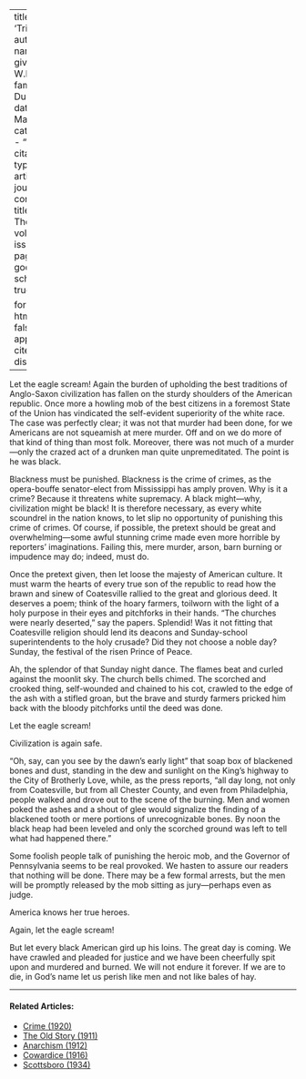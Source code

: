 
---
title: 'Triumph'
author:
  - name:
      given: W.E.B.
      family: Du Bois
date: Mar. 1911
categories: 
  - ""
citation: 
  type: article-journal
  container-title: The Crisis
  volume: 2
  issue: 5
  page: 195
google-scholar: true

format:
  html:
    toc: false
    appendix-cite-as: display
---




Let the eagle scream! Again the burden of upholding the best traditions of Anglo-Saxon civilization has fallen on the sturdy shoulders of the American republic. Once more a howling mob of the best citizens in a foremost State of the Union has vindicated the self-evident superiority of the white race. The case was perfectly clear; it was not that murder had been done, for we Americans are not squeamish at mere murder. Off and on we do more of that kind of thing than most folk. Moreover, there was not much of a murder---only the crazed act of a drunken man quite unpremeditated. The point is he was black.

Blackness must be punished. Blackness is the crime of crimes, as the opera-bouffe senator-elect from Mississippi has amply proven. Why is it a crime? Because it threatens white supremacy. A black might---why, civilization might be black! It is therefore necessary, as every white scoundrel in the nation knows, to let slip no opportunity of punishing this crime of crimes. Of course, if possible, the pretext should be great and overwhelming---some awful stunning crime made even more horrible by reporters' imaginations. Failing this, mere murder, arson, barn burning or impudence may do; indeed, must do. 

Once the pretext given, then let loose the majesty of American culture. It must warm the hearts of every true son of the republic to read how the brawn and sinew of Coatesville rallied to the great and glorious deed. It deserves a poem; think of the hoary farmers, toilworn with the light of a holy purpose in their eyes and pitchforks in their hands. "The churches were nearly deserted," say the papers. Splendid! Was it not fitting that Coatesville religion should lend its deacons and Sunday-school superintendents to the holy crusade? Did they not choose a noble day? Sunday, the festival of the risen Prince of Peace. 

Ah, the splendor of that Sunday night dance. The flames beat and curled against the moonlit sky. The church bells chimed. The scorched and crooked thing, self-wounded and chained to his cot, crawled to the edge of the ash with a stifled groan, but the brave and sturdy farmers pricked him back with the bloody pitchforks until the deed was done. 

Let the eagle scream! 

Civilization is again safe. 

"Oh, say, can you see by the dawn's early light" that soap box of blackened bones and dust, standing in the dew and sunlight on the King's highway to the City of Brotherly Love, while, as the press reports, "all day long, not only from Coatesville, but from all Chester County, and even from Philadelphia, people walked and drove out to the scene of the burning. Men and women poked the ashes and a shout of glee would signalize the finding of a blackened tooth or mere portions of unrecognizable bones. By noon the black heap had been leveled and only the scorched ground was left to tell what had happened there." 

Some foolish people talk of punishing the heroic mob, and the Governor of Pennsylvania seems to be real provoked. We hasten to assure our readers that nothing will be done. There may be a few formal arrests, but the men will be promptly released by the mob sitting as jury---perhaps even as judge. 

America knows her true heroes. 

Again, let the eagle scream! 

But let every black American gird up his loins. The great day is coming. We have crawled and pleaded for justice and we have been cheerfully spit upon and murdered and burned. We will not endure it forever. If we are to die, in God's name let us perish like men and not like bales of hay. 

<!-- Similar articles start here -->
<div  class="clear-wrap"></div>
<hr>
#### Related Articles:

* [Crime (1920)](/Volumes/19/04/crime.html)
* [The Old Story (1911)](/Volumes/01/03/old_story.html)
* [Anarchism (1912)](/Volumes/04/04/anarchism.html)
* [Cowardice (1916)](/Volumes/12/06/cowardice.html)
* [Scottsboro (1934)](/Volumes/41/01/scottsboro.html)

<!-- Similar articles end here -->